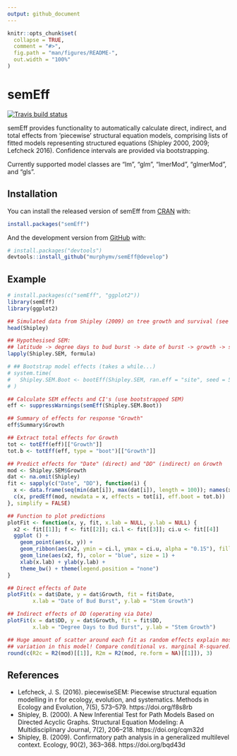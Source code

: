 ```yaml
---
output: github_document
---
```


<!-- README.md is generated from README.Rmd. Please edit that file -->

```r
knitr::opts_chunk$set(
  collapse = TRUE,
  comment = "#>",
  fig.path = "man/figures/README-",
  out.width = "100%"
)
```
# semEff

<!-- badges: start -->
[![Travis build status](https://travis-ci.org/murphymv/semEff.svg?branch=master)](https://travis-ci.org/murphymv/semEff)
<!-- badges: end -->

semEff provides functionality to automatically calculate direct, indirect, and
total effects from 'piecewise' structural equation models, comprising lists of
fitted models representing structured equations (Shipley 2000, 2009; Lefcheck
2016). Confidence intervals are provided via bootstrapping.

Currently supported model classes are "lm", "glm", "lmerMod", "glmerMod", and
"gls".

## Installation

You can install the released version of semEff from
[CRAN](https://CRAN.R-project.org) with:

``` r
install.packages("semEff")
```

And the development version from [GitHub](https://github.com/) with:

``` r
# install.packages("devtools")
devtools::install_github("murphymv/semEff@develop")
```
## Example

```r
# install.packages(c("semEff", "ggplot2"))
library(semEff)
library(ggplot2)

## Simulated data from Shipley (2009) on tree growth and survival (see ?Shipley)
head(Shipley)

## Hypothesised SEM:
## latitude -> degree days to bud burst -> date of burst -> growth -> survival
lapply(Shipley.SEM, formula)

# ## Bootstrap model effects (takes a while...)
# system.time(
#   Shipley.SEM.Boot <- bootEff(Shipley.SEM, ran.eff = "site", seed = 53908)
# )

## Calculate SEM effects and CI's (use bootstrapped SEM)
eff <- suppressWarnings(semEff(Shipley.SEM.Boot))

## Summary of effects for response "Growth"
eff$Summary$Growth

## Extract total effects for Growth
tot <- totEff(eff)[["Growth"]]
tot.b <- totEff(eff, type = "boot")[["Growth"]]

## Predict effects for "Date" (direct) and "DD" (indirect) on Growth
mod <- Shipley.SEM$Growth
dat <- na.omit(Shipley)
fit <- sapply(c("Date", "DD"), function(i) {
  x <- data.frame(seq(min(dat[i]), max(dat[i]), length = 100)); names(x) <- i
  c(x, predEff(mod, newdata = x, effects = tot[i], eff.boot = tot.b))
}, simplify = FALSE)

## Function to plot predictions
plotFit <- function(x, y, fit, x.lab = NULL, y.lab = NULL) {
  x2 <- fit[[1]]; f <- fit[[2]]; ci.l <- fit[[3]]; ci.u <- fit[[4]]
  ggplot () + 
    geom_point(aes(x, y)) +
    geom_ribbon(aes(x2, ymin = ci.l, ymax = ci.u, alpha = "0.15"), fill = "blue") +
    geom_line(aes(x2, f), color = "blue", size = 1) +
    xlab(x.lab) + ylab(y.lab) +
    theme_bw() + theme(legend.position = "none")
}

## Direct effects of Date
plotFit(x = dat$Date, y = dat$Growth, fit = fit$Date, 
        x.lab = "Date of Bud Burst", y.lab = "Stem Growth")

## Indirect effects of DD (operating via Date)
plotFit(x = dat$DD, y = dat$Growth, fit = fit$DD, 
        x.lab = "Degree Days to Bud Burst", y.lab = "Stem Growth")

## Huge amount of scatter around each fit as random effects explain most
## variation in this model! Compare conditional vs. marginal R-squared:
round(c(R2c = R2(mod)[[1]], R2m = R2(mod, re.form = NA)[[1]]), 3)
```

## References

* Lefcheck, J. S. (2016). piecewiseSEM: Piecewise structural equation modelling
in r for ecology, evolution, and systematics. Methods in Ecology and Evolution,
7(5), 573–579. https://doi.org/f8s8rb
* Shipley, B. (2000). A New Inferential Test for Path Models Based on Directed
Acyclic Graphs. Structural Equation Modeling: A Multidisciplinary Journal, 7(2),
206–218. https://doi.org/cqm32d
* Shipley, B. (2009). Confirmatory path analysis in a generalized multilevel
context. Ecology, 90(2), 363–368. https://doi.org/bqd43d
